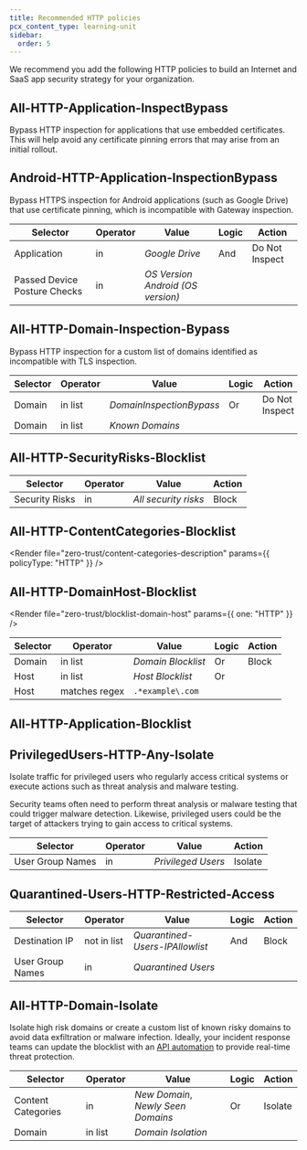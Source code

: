 ```yaml
---
title: Recommended HTTP policies
pcx_content_type: learning-unit
sidebar:
  order: 5
---
```



We recommend you add the following HTTP policies to build an Internet and SaaS app security strategy for your organization.

## All-HTTP-Application-InspectBypass

Bypass HTTP inspection for applications that use embedded certificates. This will help avoid any certificate pinning errors that may arise from an initial rollout.

<Render
	file="gateway/policies/do-not-inspect-applications"
	product="cloudflare-one"
/>

## Android-HTTP-Application-InspectionBypass

Bypass HTTPS inspection for Android applications (such as Google Drive) that use certificate pinning, which is incompatible with Gateway inspection.

| Selector                     | Operator | Value                             | Logic | Action         |
| ---------------------------- | -------- | --------------------------------- | ----- | -------------- |
| Application                  | in       | _Google Drive_                    | And   | Do Not Inspect |
| Passed Device Posture Checks | in       | _OS Version Android (OS version)_ |       |                |

## All-HTTP-Domain-Inspection-Bypass

Bypass HTTP inspection for a custom list of domains identified as incompatible with TLS inspection.

| Selector | Operator | Value                    | Logic | Action         |
| -------- | -------- | ------------------------ | ----- | -------------- |
| Domain   | in list  | _DomainInspectionBypass_ | Or    | Do Not Inspect |
| Domain   | in list  | _Known Domains_          |       |                |

## All-HTTP-SecurityRisks-Blocklist

<Render file="zero-trust/blocklist-security-categories" />

| Selector       | Operator | Value                | Action |
| -------------- | -------- | -------------------- | ------ |
| Security Risks | in       | _All security risks_ | Block  |

## All-HTTP-ContentCategories-Blocklist

<Render
	file="zero-trust/content-categories-description"
	params={{ policyType: "HTTP" }}
/>

<Render
	file="gateway/policies/dash-plus-api/http/block-content-categories"
	product="cloudflare-one"
/>

## All-HTTP-DomainHost-Blocklist

<Render file="zero-trust/blocklist-domain-host" params={{ one: "HTTP" }} />

| Selector | Operator      | Value              | Logic | Action |
| -------- | ------------- | ------------------ | ----- | ------ |
| Domain   | in list       | _Domain Blocklist_ | Or    | Block  |
| Host     | in list       | _Host Blocklist_   | Or    |        |
| Host     | matches regex | `.*example\.com`   |       |        |

## All-HTTP-Application-Blocklist

<Render file="zero-trust/blocklist-application" />

<Render
	file="gateway/policies/dash-plus-api/http/block-applications"
	product="cloudflare-one"
/>

## PrivilegedUsers-HTTP-Any-Isolate

Isolate traffic for privileged users who regularly access critical systems or execute actions such as threat analysis and malware testing.

Security teams often need to perform threat analysis or malware testing that could trigger malware detection. Likewise, privileged users could be the target of attackers trying to gain access to critical systems.

| Selector         | Operator | Value              | Action  |
| ---------------- | -------- | ------------------ | ------- |
| User Group Names | in       | _Privileged Users_ | Isolate |

## Quarantined-Users-HTTP-Restricted-Access

<Render file="zero-trust/blocklist-restricted-users" />

| Selector         | Operator    | Value                           | Logic | Action |
| ---------------- | ----------- | ------------------------------- | ----- | ------ |
| Destination IP   | not in list | _Quarantined-Users-IPAllowlist_ | And   | Block  |
| User Group Names | in          | _Quarantined Users_             |       |        |

## All-HTTP-Domain-Isolate

Isolate high risk domains or create a custom list of known risky domains to avoid data exfiltration or malware infection. Ideally, your incident response teams can update the blocklist with an [API automation](/security-center/intel-apis/) to provide real-time threat protection.

| Selector           | Operator | Value                              | Logic | Action  |
| ------------------ | -------- | ---------------------------------- | ----- | ------- |
| Content Categories | in       | _New Domain_, _Newly Seen Domains_ | Or    | Isolate |
| Domain             | in list  | _Domain Isolation_                 |       |         |
